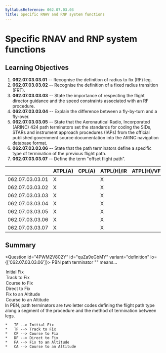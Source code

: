 ```yaml
---
SyllabusReference: 062.07.03.03
Title: Specific RNAV and RNP system functions
---
```


# Specific RNAV and RNP system functions

## Learning Objectives

1.  **062.07.03.03.01** -- Recognise the definition of radius to fix (RF) leg.
2.  **062.07.03.03.02** -- Recognise the definition of a fixed radius transition
    (FRT).
3.  **062.07.03.03.03** -- State the importance of respecting the flight director
    guidance and the speed constraints associated with an RF procedure.
4.  **062.07.03.03.04** -- Explain the difference between a fly-by-turn and a
    fly-over.
5.  **062.07.03.03.05** -- State that the Aeronautical Radio, Incorporated
    (ARINC) 424 path terminators set the standards for coding the SIDs, STARs and
    instrument approach procedures (IAPs) from the official published government
    source documentation into the ARINC navigation database format.
6.  **062.07.03.03.06** -- State that the path terminators define a specific type
    of termination of the previous flight path.
7.  **062.07.03.03.07** -- Define the term "offset flight path".

|                 | ATPL(A) | CPL(A) | ATPL(H)/IR | ATPL(H)/VFR | CPL(H) | IR  | CBIR(A) |
| --------------- | ------- | ------ | ---------- | ----------- | ------ | --- | ------- |
| 062.07.03.03.01 | X       |        | X          |             |        | X   | X       |
| 062.07.03.03.02 | X       |        | X          |             |        | X   | X       |
| 062.07.03.03.03 | X       |        | X          |             |        | X   | X       |
| 062.07.03.03.04 | X       |        | X          |             |        | X   | X       |
| 062.07.03.03.05 | X       |        | X          |             |        | X   |         |
| 062.07.03.03.06 | X       |        | X          |             |        | X   |         |
| 062.07.03.03.07 | X       |        | X          |             |        | X   | X       |

## Summary

<Question id="4PWM2V802Y" id="quZa9eGbMY" variant="definition" lo={['062.07.03.03.06']}>
  <Text variant="oneCorrect">PBN path terminator "<Subject />" means...</Text>
  <Option id="quZa9eGbMY-1" subject={[["IF'"]]}>Initial Fix</Option>
  <Option id="quZa9eGbMY-2" subject={[["TF'"]]}>Track to Fix</Option>
  <Option id="quZa9eGbMY-3" subject={[["CF'"]]}>Course to Fix</Option>
  <Option id="quZa9eGbMY-4" subject={[["DF'"]]}>Direct to Fix</Option>
  <Option id="quZa9eGbMY-5" subject={[["FA'"]]}>Fix to an Altitude</Option>
  <Option id="quZa9eGbMY-6" subject={[["CA'"]]}>Course to an Altitude</Option>

  <Explanation>
    In PBN, path terminators are two letter codes defining the flight path type along
    a segment of the procedure and the method of termination between legs.

    *   IF --> Initial Fix
    *   TF --> Track to Fix
    *   CF --> Course to Fix
    *   DF --> Direct to Fix
    *   FA --> Fix to an Altitude
    *   CA --> Course to an Altitude

  </Explanation>
</Question>

